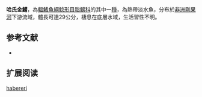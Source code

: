 {{Speciesbox
| name = 哈氏金鱨
| image = 
| image_width = 250px
| image_caption = 
| status = LC
| status_system = IUCN3.1 
| genus = Chrysichthys
| species = habereri
| authority = [[Steindachner|Steindachner]], 1912
| synonyms = *''Amarginops habereri '',Steindachner, 1912 
}}

'''哈氏金鱨'''，為[[輻鰭魚綱|輻鰭魚綱]][[鯰形目|鯰形目]][[脂鱨科|脂鱨科]]的其中一[[種|種]]，為熱帶淡水魚，分布於[[非洲|非洲]][[剛果河|剛果河]]下游流域，體長可達29公分，棲息在底層水域，生活習性不明。

==参考文献==
*{{FishBase_species|genus=Chrysichthys|species=habereri|year=2015|month=6}}

== 扩展阅读 ==
{{refbegin}}
{{wikispecies-inline|Chrysichthys habereri|哈氏金鱨}}
{{refend}}
{{Taxonbar|from=Q6430247}}

[[Category:金鱨屬|habereri]]
